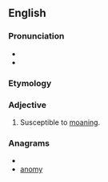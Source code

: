 ==English==

===Pronunciation===
* {{IPA|/məʊni}}
* {{rhymes|əʊni}}

===Etymology===
{{suffix|moan|y}}

===Adjective===
{{en-adj|moanier|moaniest}}

# Susceptible to [[moan]]ing.

===Anagrams===
* {{alphagram|amnoy}}
* [[anomy#English|anomy]]